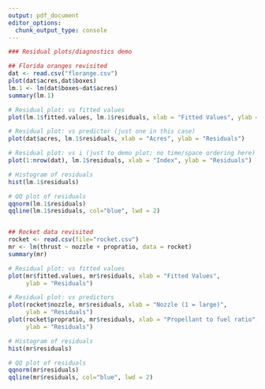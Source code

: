 ```yaml
---
output: pdf_document
editor_options: 
  chunk_output_type: console
---
```


```r
### Residual plots/diagnostics demo

## Florida oranges revisited
dat <- read.csv("florange.csv")
plot(dat$acres,dat$boxes)
lm.1 <- lm(dat$boxes~dat$acres)
summary(lm.1)

# Residual plot: vs fitted values 
plot(lm.1$fitted.values, lm.1$residuals, xlab = "Fitted Values", ylab = "Residuals")

# Residual plot: vs predictor (just one in this case)
plot(dat$acres, lm.1$residuals, xlab = "Acres", ylab = "Residuals")

# Residual plot: vs i (just to demo plot; no time/space ordering here)
plot(1:nrow(dat), lm.1$residuals, xlab = "Index", ylab = "Residuals")

# Histogram of residuals
hist(lm.1$residuals)

# QQ plot of residuals
qqnorm(lm.1$residuals)
qqline(lm.1$residuals, col="blue", lwd = 2)


## Rocket data revisited
rocket <- read.csv(file="rocket.csv")
mr <- lm(thrust ~ nozzle + propratio, data = rocket)
summary(mr)

# Residual plot: vs fitted values 
plot(mr$fitted.values, mr$residuals, xlab = "Fitted Values", 
     ylab = "Residuals")

# Residual plot: vs predictors
plot(rocket$nozzle, mr$residuals, xlab = "Nozzle (1 = large)",
     ylab = "Residuals")
plot(rocket$propratio, mr$residuals, xlab = "Propellant to fuel ratio",
     ylab = "Residuals")

# Histogram of residuals
hist(mr$residuals)

# QQ plot of residuals
qqnorm(mr$residuals)
qqline(mr$residuals, col="blue", lwd = 2)
```